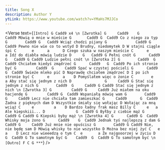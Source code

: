 ```yaml
---
title: Song X
description: Author Y
ytLink: https://www.youtube.com/watch?v=YMaHs7MJJCo
---
```



<Verse
  text={`
[Intro]
G Cadd9 x4
\n
[Zwrotka]
G     Cadd9    G      Cadd9
Mówią o mnie w mieście
G       Cadd9 G  Cadd9
Co z niego za typ
G        Cadd9 G   Cadd9
Wciąż chodzi pijany
G             Cadd9 G    Cadd9
Pewno nie wie co to wstyd
D
Brudny, niedomytek
D
W stajni ciągle śpi
      C       e      a      D
Czego szuka w naszym mieście
       C      e     a
Idź do diabła mówią ludzie
D     G   Cadd9 G
Pełni cnót
G      Cadd9 G   Cadd9 G Cadd9
Ludzie pełni cnót
\n
[Zwrotka 2]
G        Cadd9  G       Cadd9
Chciałem kiedyś zmądrzeć
G      Cadd9   G  Cadd9
Po ich stronie być
G         Cadd9  G     Cadd9
Spać w czystej pościeli
G      Cadd9 G  Cadd9
Świeże mleko pić
  D
Naprawdę chciałem zmądrzeć
D
I po ich stronie być
    C      e      a    D
Pomyślałem więc o żonie
    C        e        a
Aby stać się jednym z nich
D               G     Cadd9 G
Stać się jednym z nich
G        Cadd9  G     Cadd9 G Cadd9
Stać się jednym z nich
\n
[Zwrotka 3]
    G         Cadd9 G     Cadd9
Już miałem na oku hacjendę
G         Cadd9 G  Cadd9
Wspaniałą mówię wam
G        Cadd9   G     Cadd9
Lecz nie chciała tam zamieszkać
G     Cadd9      G  Cadd9
Żadna z pięknych dam
          D
Wszystkie śmiały się wołając
D
Wołając za mną wciąż
       C     e         a    D
Bardzo ładny frak masz Billy
    C     e   a
Ale kiepskiii...
D              G  Cadd9 G
Byłby z ciebie mąż
G       Cadd9 G Cadd9 G
Kiepski byby mąż
\n
[Zwrotka 4]
G      Cadd9 G  Cadd9
Whisky moja żono
       G      Cadd9    G  Cadd9
Jednak tyś najlepszą z dam
G        Cadd9 G     Cadd9
Już mnie nie opuścisz
G        Cadd9 G Cadd9
Nie, nie będę sam
      D
Mówią whisky to nie wszystko
D
Można bez niej żyć
         C   e    a    D
Lecz nie wieeedzą o tym
      C  e       a
Że najgooorzej w życiu
D           G  Cadd9 G
To samotnym być
G    Cadd9  G  Cadd9 G
To samotnym być
\n
[Outro]
F C G ***
`}
/>
